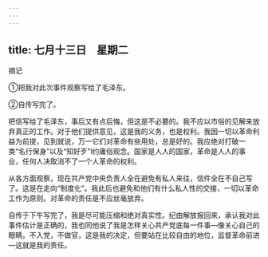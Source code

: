 ```yaml
---
---
---
```

title: 七月十三日　星期二
---




摘记

①把我对此次事件观察写给了毛泽东。

②自传写完了。

把信写给了毛泽东，事后又有点后悔，但这是不必要的。我不应以市俗的见解来放弃真正的工作。对于他们提供意见，这是我的义务，也是权利。我因一切以革命利益为前提，见到就说，万一它们对革命有些用处，总是好的。我应绝对打破一类“名行保身”以及“知好歹”l约庸俗观念。国家是人人的国家，革命是人人的事业，任何人决取消不了一个人革命的权利。

从各方面观察，现在共产党中央负责人全在避免有私人来往，信件全在不自己写了。这是在走向“制度化”。我此后也避免和他们有什么私人性的交接，一切以革命工作为原则。对革命的责任是不应丝毫放弃。

自传于下午写完了，我是尽可能压缩和绝对真实性。纪由解放报回来，承认我对此事件估计是正确的，我也同他说了我是怎样关心共产党底每一件事―像关心自己的眼睛。不入党，不做官，这是我的决定，但要站在比较自由的地位，监督革命前进―这就是我的责任。